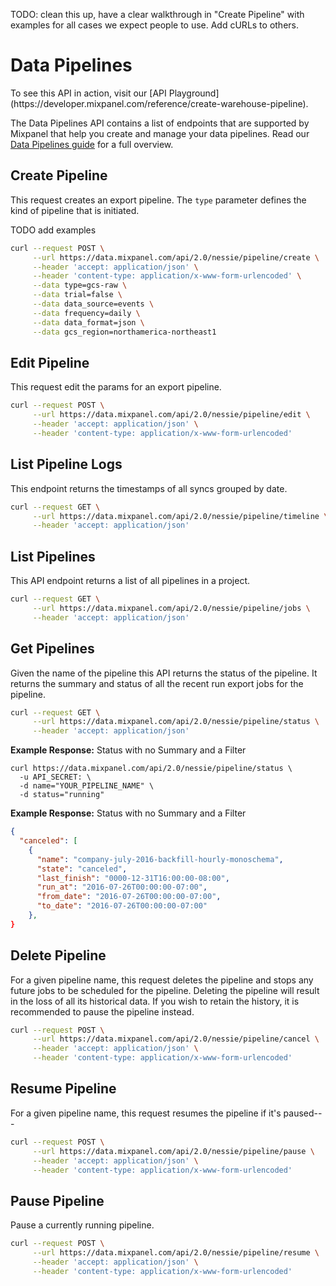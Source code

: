 
TODO: clean this up, have a clear walkthrough in "Create Pipeline" with examples for all cases we expect people to use. Add cURLs to others.

# Data Pipelines

<CustomCallout type="info">
  To see this API in action, visit our [API Playground](https://developer.mixpanel.com/reference/create-warehouse-pipeline).
</CustomCallout>

The Data Pipelines API contains a list of endpoints that are supported by Mixpanel that help you create and manage your data pipelines. Read our [Data Pipelines guide](/docs/other-bits/data-pipelines) for a full overview.


## Create Pipeline
This request creates an export pipeline. The `type` parameter defines the kind of pipeline that is initiated.

TODO add examples

``` sh
curl --request POST \
     --url https://data.mixpanel.com/api/2.0/nessie/pipeline/create \
     --header 'accept: application/json' \
     --header 'content-type: application/x-www-form-urlencoded' \
     --data type=gcs-raw \
     --data trial=false \
     --data data_source=events \
     --data frequency=daily \
     --data data_format=json \
     --data gcs_region=northamerica-northeast1
```

## Edit Pipeline
This request edit the params for an export pipeline.

```sh
curl --request POST \
     --url https://data.mixpanel.com/api/2.0/nessie/pipeline/edit \
     --header 'accept: application/json' \
     --header 'content-type: application/x-www-form-urlencoded'
```

## List Pipeline Logs
This endpoint returns the timestamps of all syncs grouped by date.

```sh
curl --request GET \
     --url https://data.mixpanel.com/api/2.0/nessie/pipeline/timeline \
     --header 'accept: application/json'
```


## List Pipelines
This API endpoint returns a list of all pipelines in a project.

```sh
curl --request GET \
     --url https://data.mixpanel.com/api/2.0/nessie/pipeline/jobs \
     --header 'accept: application/json'
```

## Get Pipelines
Given the name of the pipeline this API returns the status of the
pipeline. It returns the summary and status of all the recent run export
jobs for the pipeline.

```sh
curl --request GET \
     --url https://data.mixpanel.com/api/2.0/nessie/pipeline/status \
     --header 'accept: application/json'
```


**Example Response:** Status with no Summary and a Filter

```curl
curl https://data.mixpanel.com/api/2.0/nessie/pipeline/status \
  -u API_SECRET: \
  -d name="YOUR_PIPELINE_NAME" \
  -d status="running"
```

**Example Response:** Status with no Summary and a Filter

```json
{
  "canceled": [
    {
      "name": "company-july-2016-backfill-hourly-monoschema",
      "state": "canceled",
      "last_finish": "0000-12-31T16:00:00-08:00",
      "run_at": "2016-07-26T00:00:00-07:00",
      "from_date": "2016-07-26T00:00:00-07:00",
      "to_date": "2016-07-26T00:00:00-07:00"
    },
}
```

## Delete Pipeline
For a given pipeline name, this request deletes the pipeline and stops any future jobs to be scheduled for the pipeline. Deleting the pipeline will result in the loss of all its historical data. If you wish to retain the history, it is recommended to pause the pipeline instead.

```sh
curl --request POST \
     --url https://data.mixpanel.com/api/2.0/nessie/pipeline/cancel \
     --header 'accept: application/json' \
     --header 'content-type: application/x-www-form-urlencoded'
```

## Resume Pipeline
For a given pipeline name, this request resumes the pipeline if it's paused---

```sh
curl --request POST \
     --url https://data.mixpanel.com/api/2.0/nessie/pipeline/pause \
     --header 'accept: application/json' \
     --header 'content-type: application/x-www-form-urlencoded'
```

## Pause Pipeline
Pause a currently running pipeline.

```sh
curl --request POST \
     --url https://data.mixpanel.com/api/2.0/nessie/pipeline/resume \
     --header 'accept: application/json' \
     --header 'content-type: application/x-www-form-urlencoded'
```
